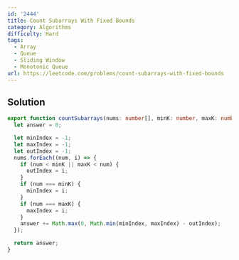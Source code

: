 ```yaml
---
id: '2444'
title: Count Subarrays With Fixed Bounds
category: Algorithms
difficulty: Hard
tags:
  - Array
  - Queue
  - Sliding Window
  - Monotonic Queue
url: https://leetcode.com/problems/count-subarrays-with-fixed-bounds
---
```


## Solution

```typescript showLineNumbers
export function countSubarrays(nums: number[], minK: number, maxK: number): number {
  let answer = 0;

  let minIndex = -1;
  let maxIndex = -1;
  let outIndex = -1;
  nums.forEach((num, i) => {
    if (num < minK || maxK < num) {
      outIndex = i;
    }
    if (num === minK) {
      minIndex = i;
    }
    if (num === maxK) {
      maxIndex = i;
    }
    answer += Math.max(0, Math.min(minIndex, maxIndex) - outIndex);
  });

  return answer;
}
```
